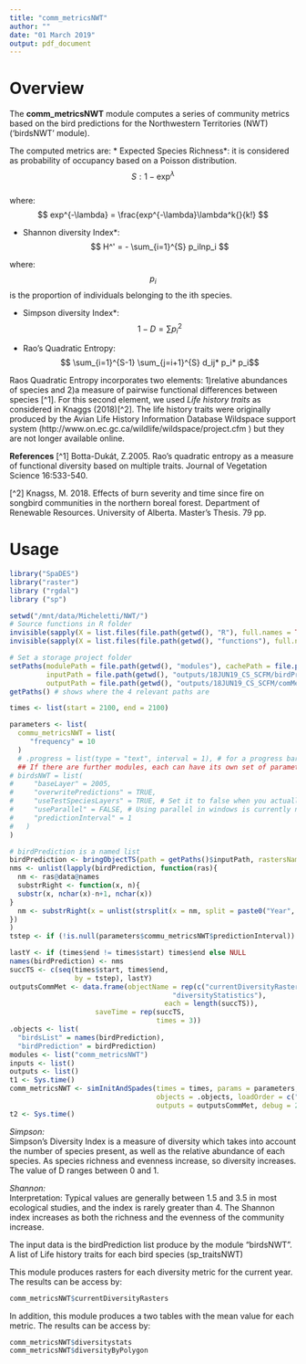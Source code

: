 ```yaml
---
title: "comm_metricsNWT"
author: ""
date: "01 March 2019"
output: pdf_document
---
```


# Overview

The **comm_metricsNWT** module computes a series of community metrics based on the bird predictions for the Northwestern Territories (NWT) ('birdsNWT' module).

The computed metrics are:
 * Expected Species Richness*: it is considered as probability of occupancy based on a Poisson distribution. 
 $$ S: 1 - \exp^{\lambda}$$  
 where:  $$ exp^{-\lambda} = \frac{exp^{-\lambda}\lambda^k{}{k!} $$
 
 * Shannon diversity Index*: 
 $$ H^' = - \sum_{i=1}^{S} p_ilnp_i $$

where:$$p_i$$ is the proportion of individuals belonging to the ith species.

 * Simpson diversity Index*: 
 $$ 1-D = \sum p_i^2 $$

 * Rao's Quadratic Entropy: $$ \sum_{i=1}^{S-1} \sum_{j=i+1}^{S} d_ij* p_i* p_i$$

 Raos Quadratic Entropy incorporates two elements: 1)relative abundances of species and 2)a measure of pairwise functional differences between species [^1]. For this second element, we used *Life history traits* as considered in Knaggs (2018)[^2]. 
 The life history traits were originally produced by the Avian Life History Information Database Wildspace support system (http://www.on.ec.gc.ca/wildlife/wildspace/project.cfm ) but they are not longer available online. 


**References**
[^1] Botta-Dukát, Z.2005. Rao's quadratic entropy as a measure of functional diversity based on multiple traits. Journal of Vegetation Science 16:533-540. 

[^2] Knagss, M. 2018. Effects of burn severity and time since fire on songbird communities in the northern boreal forest. Department of Renewable Resources. University of Alberta. Master's Thesis. 79 pp.

# Usage

```r
library("SpaDES")
library("raster")
library ("rgdal")
library ("sp") 

setwd("/mnt/data/Micheletti/NWT/")
# Source functions in R folder
invisible(sapply(X = list.files(file.path(getwd(), "R"), full.names = TRUE), FUN = source))
invisible(sapply(X = list.files(file.path(getwd(), "functions"), full.names = TRUE), FUN = source))

# Set a storage project folder
setPaths(modulePath = file.path(getwd(), "modules"), cachePath = file.path(getwd(), "cache"),
         inputPath = file.path(getwd(), "outputs/18JUN19_CS_SCFM/birdPredictions"), 
         outputPath = file.path(getwd(), "outputs/18JUN19_CS_SCFM/comMetrics"))
getPaths() # shows where the 4 relevant paths are

times <- list(start = 2100, end = 2100)

parameters <- list(
  commu_metricsNWT = list(
     "frequency" = 10
  )
  # .progress = list(type = "text", interval = 1), # for a progress bar
  ## If there are further modules, each can have its own set of parameters:
# birdsNWT = list(
#     "baseLayer" = 2005,
#     "overwritePredictions" = TRUE,
#     "useTestSpeciesLayers" = TRUE, # Set it to false when you actually have results from LandR_Biomass simulations to run it with
#     "useParallel" = FALSE, # Using parallel in windows is currently not working.
#     "predictionInterval" = 1
#   )
)

# birdPrediction is a named list
birdPrediction <- bringObjectTS(path = getPaths()$inputPath, rastersNamePattern = c("predicted", times$start))
nms <- unlist(lapply(birdPrediction, function(ras){
  nm <- ras@data@names
  substrRight <- function(x, n){
  substr(x, nchar(x)-n+1, nchar(x))
}
  nm <- substrRight(x = unlist(strsplit(x = nm, split = paste0("Year", times$start))), n = 4)
})
)
tstep <- if (!is.null(parameters$commu_metricsNWT$predictionInterval)) parameters$commu_metricsNWT$predictionInterval else 1

lastY <- if (times$end != times$start) times$end else NULL
names(birdPrediction) <- nms
succTS <- c(seq(times$start, times$end, 
                by = tstep), lastY)
outputsCommMet <- data.frame(objectName = rep(c("currentDiversityRasters","diversityByPolygon", 
                                        "diversityStatistics"), 
                                      each = length(succTS)),
                     saveTime = rep(succTS, 
                                    times = 3))
.objects <- list(
  "birdsList" = names(birdPrediction),
  "birdPrediction" = birdPrediction)
modules <- list("comm_metricsNWT")
inputs <- list()
outputs <- list()
t1 <- Sys.time()
comm_metricsNWT <- simInitAndSpades(times = times, params = parameters, modules = modules,
                                    objects = .objects, loadOrder = c("birdsNWT","comm_metricsNWT"), 
                                    outputs = outputsCommMet, debug = 2)
t2 <- Sys.time()
```

*Simpson:*  
Simpson's Diversity Index is a measure of diversity which takes into account the number of species present, as well as the relative abundance of each species. As species richness and evenness increase, so diversity increases. The value of D ranges between 0 and 1.

*Shannon:*  
Interpretation: Typical values are generally between 1.5 and 3.5 in most ecological studies, and the index is rarely greater than 4. The Shannon index increases as both the richness and the evenness of the community increase. 

The input data is the birdPrediction list produce by the module "birdsNWT".
A list of Life history traits for each bird species (sp_traitsNWT)

This module produces rasters for each diversity metric for the current year. The results can be access by:
```r
comm_metricsNWT$currentDiversityRasters
```

In addition, this module produces a two tables with the mean value for each metric. The results can be access by:
```r
comm_metricsNWT$diversitystats
comm_metricsNWT$diversityByPolygon
```